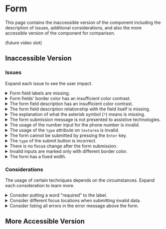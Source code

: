 
# Form

This page contains the inaccessible version of the component including the description of issues, additional considerations, and also the more accessible version of the component for comparison.

(future video slot)

## Inaccessible Version

<PreviewWrapper title="Inaccessible form" codeHref="https://codesandbox.io/s/inaccessible-form-r9fu39">
  <Form />
</PreviewWrapper>

### Issues

Expand each issue to see the user impact.

<details>
  <summary>
    <span>Form field labels are missing.</span>
  </summary>
  Every form field should be associated with the <code>&lt;label&gt;</code> element. There are exceptions, such as a "search" field that commonly does not have the visible label, however, it has the magnifier icon and programmatically associated <a href="/docs/wcag-documents/glossary-of-terms#accessible-name">accessible name</a>. The label defines the accessible name of the form field, and also allows mouse users to focus the form field by clicking on the label too. The label should be placed close to the connected form field so sighted users understand the connection and users with magnification are able to see both of them. Currently, there are no <code>&lt;label&gt;</code> elements or another methods of providing accessible names and a visual indicators of the purpose of the form fields.
</details>
<details>
  <summary>
    <span>Form fields' border color has an insufficient color contrast.</span>
  </summary>
  Users with low vision may not distinguish the border of the form field because its color contrast against the background color is too low.
</details>
<details>
  <summary>
    <span>The form field description has an insufficient color contrast.</span>
  </summary>
  Users with low vision may not be able to read the form field description text because its color contrast against the background color is too low.
</details>
<details>
  <summary>
    <span>The form field description relationship with the field itself is missing.</span>
  </summary>
  There is no programmatically associated relationship set between the form field and the form field description using <code>aria-describedby</code> so blind users, for instance, might completely miss the description as the <a href="/docs/wcag-documents/glossary-of-terms#screen-reader">screen reader</a> would not even read it. That is because you are inside the form, or when tabbing through form fields, the screen reader is automatically put into the "forms" (or "focus") mode where only interactive elements are reachable. Standard text without any association is ignored.
</details>
<details>
  <summary>
    <span>The explanation of what the asterisk symbol (<code>*</code>) means is missing.</span>
  </summary>
  The required fields are marked with the asterisk sign (besides the <code>required</code> attribute in the code) but the explanation needs to be provided as not all users would understand it, even though it is considered to be sort of a standard.
</details>
<details>
  <summary>
    <span>The form submission message is not presented to assistive technologies.</span>
  </summary>
  When the form is submitted, the error message or the success message is displayed above the form. However, screen reader users, for instance, might completely miss it as nothing is announced when the form is submitted.
</details>
<details>
  <summary>
    <span>The usage of the number input for the phone number is invalid.</span>
  </summary>
  Number inputs should be used for amounts, such as count numbers or a price. The increment/decrement feature is useless for phone numbers, plus when using the telephone inputs, an appropriate keyboard is displayed for mobile users.
</details>
<details>
  <summary>
    <span>The usage of the <code>type</code> attribute on <code>textarea</code> is invalid.</span>
  </summary>
  The <code>type</code> attribute is relevant only for <code>&lt;input&gt;</code> elements. There is no support for that attribute there.
</details>
<details>
  <summary>
    <span>The form cannot be submitted by pressing the <code>Enter</code> key.</span>
  </summary>
  Currently, the form can only be submitted by the submit button. However, it is also necessary to allow users to submit it by pressing the <code>Enter</code> key. When the submission handler is attached to the form instead of the button, the problem is solved (if the button has the submit type).
</details>
<details>
  <summary>
    <span>The <code>type</code> of the submit button is incorrect.</span>
  </summary>
  In order to submit the form by pressing the <code>Enter</code> key (not just by pressing the button), either the button type must be <code>submit</code> or the <code>type</code> attribute omitted.
</details>
<details>
  <summary>
    <span>There is no focus change after the form submission.</span>
  </summary>
  If the form is invalid, it is necessary to let users know this information. For example, it is possible to move the user focus to the first invalid field, so they can immediately fix the error.
</details>
<details>
  <summary>
    <span>Invalid inputs are marked only with different border color.</span>
  </summary>
  Using the color only is not enough for users to know there is an error in the form. Users with low vision, color blindness, or total blindness would not see the color change at all, and also any users might have trouble figuring out what to do to fix the error. The error description containing the instructions on how to fix the error must be provided and programmatically associated with the relevant form field by the <code>aria-describedby</code> attribute.
</details>
<details>
  <summary>
    <span>The form has a fixed width.</span>
  </summary>
  Using fixed width creates a horizontal scrollbar on smaller viewports which could make navigation difficult for some users, especially those using screen magnification.
</details>

### Considerations

The usage of certain techniques depends on the circumstances. Expand each consideration to learn more.

<details>
  <summary>
    <span>Consider putting a word "required" to the label.</span>
  </summary>
  For instructions to be even more clear, the asterisk symbol can be avoided completely, and instead, the word "required" might be a part of the labels of all required fields. For instance, "Full name (required)".
</details>

<details>
  <summary>
    <span>Consider different focus locations when submitting invalid data.</span>
  </summary>
  When the form is submitted and contains errors, the focus can be set also to the error message itself, instead of the first invalid field.
</details>

<details>
  <summary>
    <span>Consider listing all errors in the error message above the form.</span>
  </summary>
  For better clarity, maybe in larger forms, all the error messages can be listed together inside the error box to give users an overview of all errors they need to fix so they can submit the form.
</details>

## More Accessible Version

<PreviewWrapper title="More accessible form" codeHref="https://codesandbox.io/s/accessible-form-jze6to">
  <AccessibleForm />
</PreviewWrapper>
